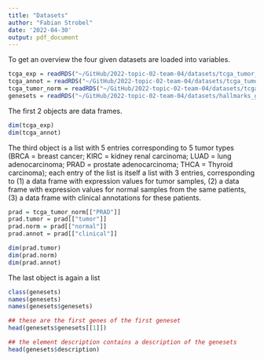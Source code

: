 ```yaml
---
title: "Datasets"
author: "Fabian Strobel"
date: '2022-04-30'
output: pdf_document
---
```


To get an overview the four given datasets are loaded into variables.
```r
tcga_exp = readRDS("~/GitHub/2022-topic-02-team-04/datasets/tcga_tumor_log2TPM.RDS")
tcga_annot = readRDS("~/GitHub/2022-topic-02-team-04/datasets/tcga_tumor_annotation.RDS")
tcga_tumor_norm = readRDS("~/GitHub/2022-topic-02-team-04/datasets/tcga_tumor_normal_datascience_proj_2022.RDS")
genesets = readRDS("~/GitHub/2022-topic-02-team-04/datasets/hallmarks_genesets.rds")
```

The first 2 objects are data frames.
```r
dim(tcga_exp)
dim(tcga_annot)
```

The third object is a list with 5 entries corresponding to 5 tumor types (BRCA = breast cancer; KIRC = kidney renal carcinoma; LUAD = lung adenocarcinoma; PRAD = prostate adenocarcinoma; THCA = Thyroid carcinoma); each entry of the list is itself a list with 3 entries, corresponding to (1) a data frame with expression values for tumor samples, (2) a data frame with expression values for normal samples from the same patients, (3) a data frame with clinical annotations for these patients.
```r
prad = tcga_tumor_norm[["PRAD"]]
prad.tumor = prad[["tumor"]]
prad.norm = prad[["normal"]]
prad.annot = prad[["clinical"]]

dim(prad.tumor)
dim(prad.norm)
dim(prad.annot)
```

The last object is again a list
```r
class(genesets)
names(genesets)
names(genesets$genesets)

## these are the first genes of the first geneset
head(genesets$genesets[[1]])

## the element description contains a description of the genesets
head(genesets$description)
```